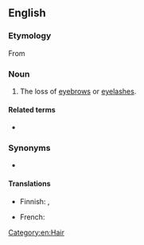 ==English==

===Etymology===
From {{etyl|grc|en}} {{m|grc|μαδάρωσις||baldness, especially of the eyelids}}

===Noun===
{{en-noun|-}}

# {{lb|en|medicine}} The loss of [[eyebrow]]s or [[eyelash]]es.

====Related terms====
* {{l|en|madarotic}}

===Synonyms===
* {{l|en|alopecia adnata}}


====Translations====
{{trans-top|loss of eyebrows or eyelashes}}
* Finnish: {{t|fi|kulmakarvakato}}, {{t|fi|silmäripsikato}}
{{trans-mid}}
* French: {{t+|fr|madarose|f}}
{{trans-bottom}}

[[Category:en:Hair]]